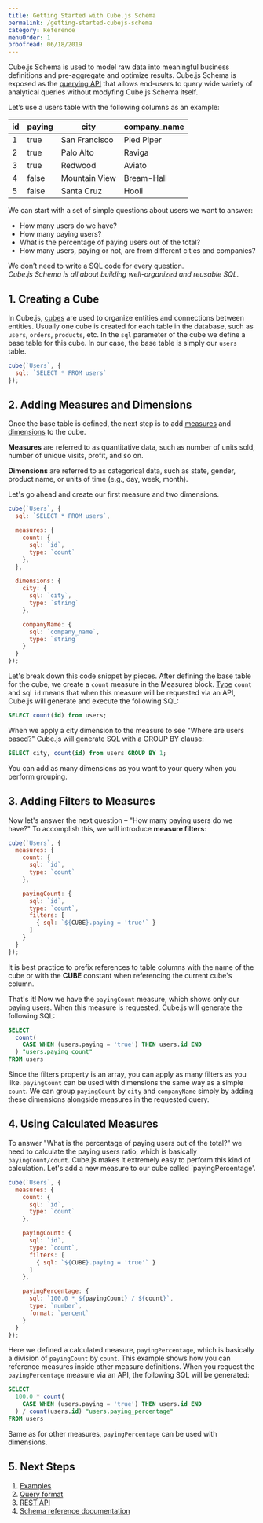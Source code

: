 ```yaml
---
title: Getting Started with Cube.js Schema
permalink: /getting-started-cubejs-schema
category: Reference
menuOrder: 1
proofread: 06/18/2019
---
```


Cube.js Schema is used to model raw data into meaningful business definitions and pre-aggregate and optimize results.
Cube.js Schema is exposed as the [querying API](rest-api) that allows end-users to query wide variety of analytical queries without modyfing Cube.js Schema itself.

Let’s use a users table with the following columns as an example:

| id | paying  | city  | company_name |
| -- | ------- | ----- | -----------  |
| 1  | true    | San Francisco | Pied Piper   |
| 2  | true    | Palo Alto | Raviga       |
| 3  | true    | Redwood | Aviato        |
| 4  | false   | Mountain View | Bream-Hall   |
| 5  | false   | Santa Cruz | Hooli        |

We can start with a set of simple questions about users we want to answer:
* How many users do we have?
* How many paying users?
* What is the percentage of paying users out of the total?
* How many users, paying or not, are from different cities and companies?

We don’t need to write a SQL code for every question. <br /> *Cube.js Schema is all about building well-organized and reusable SQL.*


## 1. Creating a Cube

In Cube.js, [cubes](cube) are used to organize entities and connections between entities. Usually one cube is created for each table in the database, such as `users`, `orders`, `products`, etc. In the `sql` parameter of the cube we define a base table for this cube. In our case, the base table is simply our `users` table.

```javascript
cube(`Users`, {
  sql: `SELECT * FROM users`
});
```
## 2. Adding Measures and Dimensions

Once the base table is defined, the next step is to add [measures](measures) and [dimensions](dimensions) to the cube.

<div className="block help-block">
  <p><b>Measures</b> are referred to as quantitative data, such as number of units sold, number of unique visits, profit, and so on.</p>
  <p><b>Dimensions</b> are referred to as categorical data, such as state, gender, product name, or units of time (e.g., day, week, month).</p>
</div>

Let's go ahead and create our first measure and two dimensions.

```javascript
cube(`Users`, {
  sql: `SELECT * FROM users`,

  measures: {
    count: {
      sql: `id`,
      type: `count`
    },
  },

  dimensions: {
    city: {
      sql: `city`,
      type: `string`
    },

    companyName: {
      sql: `company_name`,
      type: `string`
    }
  }
});
```

Let's break down this code snippet by pieces. After defining the base table for the cube, we create a `count` measure in the Measures block. [Type](types-and-formats) `count` and sql `id` means that when this measure will be requested via an API, Cube.js will generate and execute the following SQL:

```sql
SELECT count(id) from users;
```

When we apply a city dimension to the measure to see "Where are users based?" Cube.js will generate SQL with a GROUP BY clause:

```sql
SELECT city, count(id) from users GROUP BY 1;
```

You can add as many dimensions as you want to your query when you perform grouping.

## 3. Adding Filters to Measures

Now let's answer the next question – "How many paying users do we have?" To
accomplish this, we will introduce __measure filters__:

```javascript
cube(`Users`, {
  measures: {
    count: {
      sql: `id`,
      type: `count`
    },

    payingCount: {
      sql: `id`,
      type: `count`,
      filters: [
        { sql: `${CUBE}.paying = 'true'` }
      ]
    }
  }
});
```

<div className="block help-block">
  <p>
    It is best practice to prefix references to table columns with the name of the cube or with the <b>CUBE</b> constant when referencing the current cube's column.
  </p>
</div>

That's it! Now we have the `payingCount` measure, which shows only our paying users.
When this measure is requested, Cube.js will generate the following SQL:

```sql
SELECT
  count(
    CASE WHEN (users.paying = 'true') THEN users.id END
  ) "users.paying_count"
FROM users
```

Since the filters property is an array, you can apply as many filters as you
like. `payingCount` can be used with dimensions the same way as a simple
`count`. We can group `payingCount` by `city` and `companyName` simply by adding these
dimensions alongside measures in the requested query.

## 4. Using Calculated Measures
To answer "What is the percentage of paying users out of the total?" we need to
calculate the paying users ratio, which is basically `payingCount/count`. Cube.js makes
it extremely easy to perform this kind of calculation. Let's add a new measure to
our cube called `payingPercentage'.

```javascript
cube(`Users`, {
  measures: {
    count: {
      sql: `id`,
      type: `count`
    },

    payingCount: {
      sql: `id`,
      type: `count`,
      filters: [
        { sql: `${CUBE}.paying = 'true'` }
      ]
    },

    payingPercentage: {
      sql: `100.0 * ${payingCount} / ${count}`,
      type: `number`,
      format: `percent`
    }
  }
});
```

Here we defined a calculated measure, `payingPercentage`, which is basically a division of `payingCount` by `count`. This example shows how you can reference
measures inside other measure definitions. When you request the `payingPercentage` measure
via an API, the following SQL will be generated:

```sql
SELECT
  100.0 * count(
    CASE WHEN (users.paying = 'true') THEN users.id END
  ) / count(users.id) "users.paying_percentage"
FROM users
```

Same as for other measures, `payingPercentage` can be used with dimensions.

## 5. Next Steps

1. [Examples](examples)
2. [Query format](query-format)
3. [REST API](rest-api)
4. [Schema reference documentation](cube)
